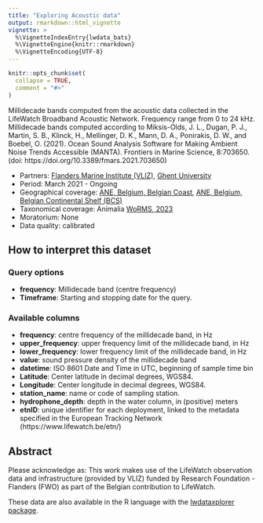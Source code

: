 ```yaml
---
title: "Exploring Acoustic data"
output: rmarkdown::html_vignette
vignette: >
  %\VignetteIndexEntry{lwdata_bats}
  %\VignetteEngine{knitr::rmarkdown}
  %\VignetteEncoding{UTF-8}
---
```


```r
knitr::opts_chunk$set(
  collapse = TRUE,
  comment = "#>"
)
```

<!--- Insert image  -->
<!-- <img src='' class='rightimg'/> -->

<!--- Describe datatype in one or two sentences. -->

Millidecade bands computed from the acoustic data collected in the LifeWatch Broadband Acoustic Network.
Frequency range from 0 to 24 kHz. Millidecade bands computed according to Miksis-Olds, J. L., Dugan, P. J.,
Martin, S. B., Klinck, H., Mellinger, D. K., Mann, D. A., Ponirakis, D. W., and Boebel, O. (2021).
Ocean Sound Analysis Software for Making Ambient Noise Trends Accessible (MANTA). Frontiers in Marine Science, 8:703650.
(doi: https://doi.org/10.3389/fmars.2021.703650)

- Partners: [Flanders Marine Institute (VLIZ)](https://www.vliz.be/en/imis?module=institute&insid=36), [Ghent University](https://www.vliz.be/en/imis?module=institute&insid=12685)
- Period: March 2021 - Ongoing
- Geographical coverage: [ANE, Belgium, Belgian Coast](http://marineregions.org/mrgid/2550), [ANE, Belgium, Belgian Continental Shelf (BCS)](http://marineregions.org/mrgid/3293)
- Taxonomical coverage: Animalia [WoRMS, 2023](https://www.marinespecies.org/aphia.php?p=taxdetails&id=2)
- Moratorium: None
- Data quality: calibrated

## How to interpret this dataset

### Query options
* **frequency**: Millidecade band (centre frequency)
* **Timeframe**: Starting and stopping date for the query.

### Available columns
* **frequency**: centre frequency of the millidecade band, in Hz
* **upper_frequency**: upper frequency limit of the millidecade band, in Hz
* **lower_frequency**: lower frequency limit of the millidecade band, in Hz
* **value**: sound pressure density of the millidecade band
* **datetime**: ISO 8601 Date and Time in UTC, beginning of sample time bin
* **Latitude**: Center latitude in decimal degrees, WGS84.
* **Longitude**: Center longitude in decimal degrees, WGS84.
* **station_name**: name or code of sampling station.
* **hydrophone_depth**: depth in the water column, in (positive) meters
* **etnID**: unique identifier for each deployment, linked to the metadata specified in the European Tracking Network (https://www.lifewatch.be/etn/)

## Abstract
<!-- This information is pulled from the IMIS record of the data type -->

<!-- ```{r abstract, results = 'asis', echo = FALSE} -->
<!-- # Get the abstract and/or description from IMIS and print here -->
<!-- library(jsonlite) -->

<!-- dasid <- fromJSON("https://www.vliz.be/en/imis?module=dataset&dasid=<DASID>&show=json") -->

<!-- abstract <- dasid[["datasetrec"]][["EngAbstract"]] -->
<!-- description <- dasid[["datasetrec"]][["EngDescr"]] -->

<!-- if (is.null(abstract) & is.null(description)){ -->

<!-- } else if(is.null(abstract) & !is.null(description)){ -->
<!--   out <- description -->
<!-- } else if(!is.null(abstract) & is.null(description)){ -->
<!--   out <- abstract -->
<!-- } else if(!is.null(abstract) & !is.null(description)){ -->
<!--   out <- paste0(abstract, "</br>", description) -->
<!-- } -->

<!-- cat(out) -->
<!-- ``` -->

<!-- ## How to cite these data -->

<!-- ```{r get citation and license, results = 'asis', echo = FALSE} -->
<!-- library(jsonlite) -->
<!-- # Set base url -->
<!-- url <- "https://www.vliz.be/en/imis?module=dataset&dasid=<DASID>" -->
<!-- dasid <- fromJSON(paste0(url, "&show=json")) -->
<!-- # Build citation. Get active DOI. -->
<!-- citation <- dasid[["datasetrec"]][["Citation"]] -->
<!-- citation <- paste0("> ", citation, " ", url,  -->
<!--                    ". Accessed through the LifeWatch Data Explorer / lwdataexplorer R package.") -->
<!-- # Get license -->
<!-- license <- dasid[["datasetrec"]][["AccConstrDisplay"]] -->
<!-- ``` -->

<!-- ```{r display citation, results = 'asis', echo = FALSE} -->
<!-- cat(citation) -->
<!-- ``` -->

<!-- ```{r display license, results = 'asis', echo = FALSE} -->
<!-- cat(paste0("<b>Availability:</b>", license)) -->
<!-- ``` -->

Please acknowledge as: This work makes use of the LifeWatch observation data and infrastructure (provided by VLIZ) funded by Research Foundation - Flanders (FWO) as part of the Belgian contribution to LifeWatch.

These data are also available in the R language with the [lwdataxplorer package](https://lifewatch.github.io/lwdataexplorer/).
